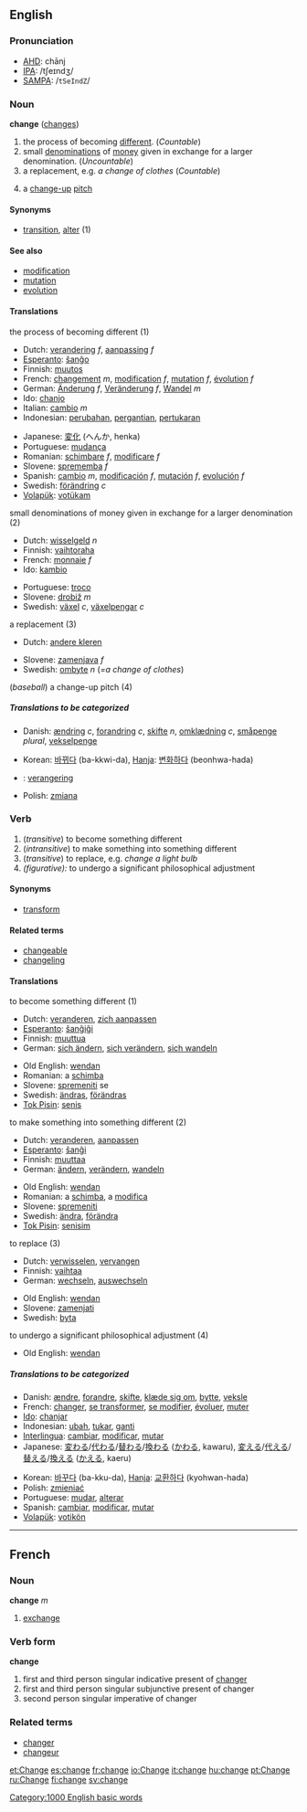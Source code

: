 ==English==

{{rank|entered|none|river|507|change|happy|hours|clear}}

===Pronunciation===
*[[w:AHD|AHD]]: chānj
*[[w:IPA|IPA]]: /tʃeɪndʒ/
*[[w:SAMPA|SAMPA]]: /<tt>tSeIndZ</tt>/

=== Noun ===
'''change''' ([[changes]])

# the process of becoming [[different]]. (''Countable'')
# small [[denomination]]s of [[money]] given in exchange for a larger denomination. (''Uncountable'')
# a replacement, e.g. ''a change of clothes'' (''Countable'')
#{{baseball}} a [[change-up]] [[pitch]]

====Synonyms====
*[[transition]], [[alter]] (1)

==== See also ====
*[[modification]]
*[[mutation]]
*[[evolution]]

====Translations====
;the process of becoming different (1)
{{top}}
*Dutch: [[verandering]] ''f'', [[aanpassing]] ''f''
*[[Esperanto]]: [[ŝanĝo]]
*Finnish: [[muutos]]
*French: [[changement]] ''m'', [[modification]] ''f'', [[mutation]] ''f'', [[évolution]] ''f''
*German: [[Änderung]] ''f'', [[Veränderung]] ''f'', [[Wandel]] ''m''
*Ido: [[chanjo]]
*Italian: [[cambio]] ''m''
*Indonesian: [[ubah|perubahan]], [[ganti|pergantian]], [[tukar|pertukaran]]
{{mid}}
*Japanese: [[変化]] (へんか, henka)
*Portuguese: [[mudança]]
*Romanian: [[schimbare]] ''f'', [[modificare]] ''f''
*Slovene: [[sprememba]] ''f''
*Spanish: [[cambio]] ''m'', [[modificación]] ''f'', [[mutación]] ''f'', [[evolución]] ''f''
*Swedish: [[förändring]] ''c''
*[[Volapük]]: [[votükam]]
{{bottom}}

;small denominations of money given in exchange for a larger denomination (2)
{{top}}
*Dutch: [[wisselgeld]] ''n''
*Finnish: [[vaihtoraha]]
*French: [[monnaie]] ''f''
*Ido: [[kambio]]
{{mid}}
*Portuguese: [[troco]]
*Slovene: [[drobiž]] ''m''
*Swedish: [[växel]] ''c'', [[växelpengar]] ''c''
{{bottom}}

;a replacement (3)
{{top}}
*Dutch: [[andere kleren]]
{{mid}}
*Slovene: [[zamenjava]] ''f''
*Swedish: [[ombyte]] ''n'' (''=a change of clothes'')
{{bottom}}

;(''baseball'') a change-up pitch (4)
{{top}}
{{mid}}
{{bottom}}

=====Translations to be categorized=====
{{checktrans}}
{{top}}
*Danish: [[ændring]] ''c'', [[forandring]] ''c'', [[skifte]] ''n'', [[omklædning]] ''c'', [[småpenge]] ''plural'', [[vekselpenge]]<!--plural?-->
{{mid}}
*Korean: [[바뀌다]] (ba-kkwi-da), [[Hanja]]: [[변화하다]] (beonhwa-hada)
*{{li}}: [[verangering]]
*Polish: [[zmiana]]
{{bottom}}

=== Verb ===
{{conj|change|changes|changed|changed|changing}}

# (''transitive'') to become something different
# (''intransitive'') to make something into something different
# (''transitive'') to replace, e.g. ''change a light bulb''
# ''(figurative):'' to undergo a significant philosophical adjustment

====Synonyms====
*[[transform]]

====Related terms====
*[[changeable]]
*[[changeling]]

==== Translations ====
;to become something different (1)
{{top}}
*Dutch: [[veranderen]], [[zich aanpassen]]
*[[Esperanto]]: [[ŝanĝiĝi]]
*Finnish: [[muuttua]]
*German: [[sich ändern]], [[sich verändern]], [[sich wandeln]]
{{mid}}
*Old English: [[wendan]]
*Romanian: a [[schimba]]
*Slovene: [[spremeniti]] se
*Swedish: [[ändras]], [[förändras]]
*[[Tok Pisin]]: [[senis]]
{{bottom}}

;to make something into something different (2)
{{top}}
*Dutch: [[veranderen]], [[aanpassen]]
*[[Esperanto]]: [[ŝanĝi]]
*Finnish: [[muuttaa]]
*German: [[ändern]], [[verändern]], [[wandeln]]
{{mid}}
*Old English: [[wendan]]
*Romanian: a [[schimba]], a [[modifica]]
*Slovene: [[spremeniti]]
*Swedish: [[ändra]], [[förändra]]
*[[Tok Pisin]]: [[senisim]]
{{bottom}}

;to replace (3)
{{top}}
*Dutch: [[verwisselen]], [[vervangen]]
*Finnish: [[vaihtaa]]
*German: [[wechseln]], [[auswechseln]]
{{mid}}
*Old English: [[wendan]]
*Slovene: [[zamenjati]]
*Swedish: [[byta]]
{{bottom}}

;to undergo a significant philosophical adjustment (4)
{{top}}
*Old English: [[wendan]]
{{mid}}
{{bottom}}

=====Translations to be categorized=====
{{checktrans}}
{{top}}
*Danish: [[ændre]], [[forandre]], [[skifte]], [[klæde sig om]], [[bytte]], [[veksle]]
*French: [[changer]], [[se transformer]], [[se modifier]], [[évoluer]], [[muter]]
*[[Ido]]: [[chanjar]]
*Indonesian: [[ubah]], [[tukar]], [[ganti]]
*[[Interlingua]]: [[cambiar]], [[modificar]], [[mutar]]
*Japanese: [[変わる]]/[[代わる]]/[[替わる]]/[[換わる]] ([[かわる]], kawaru), [[変える]]/[[代える]]/[[替える]]/[[換える]] ([[かえる]], kaeru)
{{mid}}
*Korean: [[바꾸다]] (ba-kku-da), [[Hanja]]: [[교환하다]] (kyohwan-hada)
*Polish: [[zmieniać]]
*Portuguese: [[mudar]], [[alterar]]
*Spanish: [[cambiar]], [[modificar]], [[mutar]]
*[[Volapük]]: [[votikön]]
{{bottom}}

[[Category:1000 English basic words]]
-----

==French==
===Noun===
'''change''' ''m''

# [[exchange]]

===Verb form===
'''change'''

# first and third person singular indicative present of [[changer]]
# first and third person singular subjunctive present of changer
# second person singular imperative of changer

===Related terms===
*[[changer]]
*[[changeur]]

[[et:Change]]
[[es:change]]
[[fr:change]]
[[io:Change]]
[[it:change]]
[[hu:change]]
[[pt:Change]]
[[ru:Change]]
[[fi:change]]
[[sv:change]]